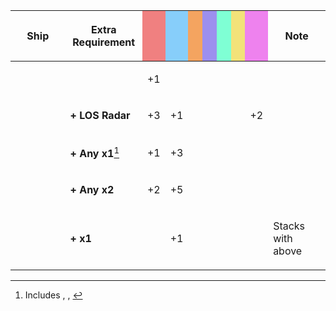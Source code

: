 {|class="wikitable" style="width:100%; text-align: center; vertical-align: middle;"
|-
! style="width: 20%;" | Ship
! style="width: 25%;" | Extra Requirement
! style="width: 5%; background-color: lightcoral;" | {{Firepower}}
! style="width: 5%; background-color: lightskyblue;" | {{Torpedo}}
! style="width: 5%; background-color: sandybrown;" | {{AA}}
! style="width: 5%; background-color: #9C8FEE;" | {{ASW}}
! style="width: 5%; background-color: #7fffd4;" | {{LOS}}
! style="width: 5%; background-color: #F2E279;" | {{Armor}}
! style="width: 5%; background-color: violet;" | {{Evasion}}
! style="width: 20%;" | Note
|-
! rowspan="8"|{{ShipLink|Fubuki|Shirayuki|Hatsuyuki|Miyuki|Murakumo|Isonami|Uranami|text=Fubuki-class|link_class=Fubuki}}<br />{{ShipLink|Ayanami|Shikinami|Amagiri|Sagiri|Oboro|Akebono|Sazanami|Ushio|text=Ayanami-class|link_class=Ayanami}}<br />{{ShipLink|Akatsuki|Hibiki|Ikazuchi|Inazuma|text=Akatsuki-class|link_class=Akatsuki}}
| style="text-align:left;" |
| +1 || || || || || ||
| style="text-align:left;" |
|-
| style="text-align:left;" | '''+ LOS Radar'''
| +3 || +1 || || || || || +2
| style="text-align:left;" |
|-
| style="text-align:left;" | '''+ Any {{EquipmentLink|61cm Triple Torpedo Mount|61cm Triple (Oxygen) Torpedo Mount|61cm Triple (Oxygen) Torpedo Mount Late Model|text="61cm Triple" Torpedo}} x1'''<ref>Includes {{EquipmentLink|61cm Triple Torpedo Mount}}, {{EquipmentLink|61cm Triple (Oxygen) Torpedo Mount}}, {{EquipmentLink|61cm Triple (Oxygen) Torpedo Mount Late Model}}</ref>
| +1 || +3 || || || || ||
| rowspan="2" style="text-align:left;" | 
|-
| style="text-align:left;" | '''+ Any {{EquipmentLink|61cm Triple Torpedo Mount|61cm Triple (Oxygen) Torpedo Mount|61cm Triple (Oxygen) Torpedo Mount Late Model|text="61cm Triple" Torpedo}} x2'''
| +2 || +5 || || || || ||
|-
| style="text-align:left;" | '''+ {{EquipmentLink|61cm Triple (Oxygen) Torpedo Mount Late Model}} x1'''
| || +1 || || || || ||
| style="text-align:left;" | Stacks with above
|}
<references/>